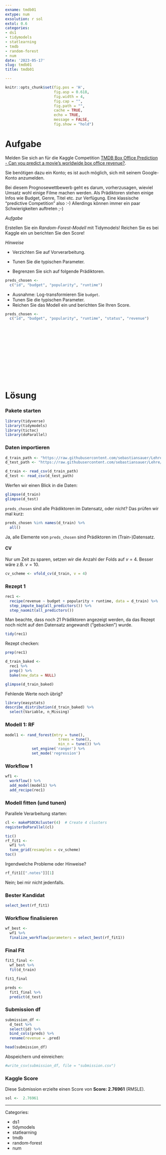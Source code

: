 ```yaml
---
exname: tmdb01
extype: num
exsolution: r sol
extol: 0.6
categories:
- ds1
- tidymodels
- statlearning
- tmdb
- random-forest
- num
date: '2023-05-17'
slug: tmdb01
title: tmdb01

---
```





```r
knitr::opts_chunk$set(fig.pos = 'H',
                      fig.asp = 0.618,
                      fig.width = 4,
                      fig.cap = "", 
                      fig.path = "",
                      cache = TRUE,
                      echo = TRUE,
                      message = FALSE,
                      fig.show = "hold")
```






# Aufgabe

Melden Sie sich an für die Kaggle Competition [TMDB Box Office Prediction -
Can you predict a movie's worldwide box office revenue?](https://www.kaggle.com/competitions/tmdb-box-office-prediction/overview).

Sie benötigen dazu ein Konto; es ist auch möglich, sich mit seinem Google-Konto anzumelden.

Bei diesem Prognosewettbewerb geht es darum, vorherzusagen,
wieviel Umsatz wohl einige Filme machen werden. 
Als Prädiktoren stehen einige Infos wie Budget, Genre, Titel etc. zur Verfügung.
Eine klassische "predictive Competition" also :-)
Allerdings können immer ein paar Schwierigkeiten auftreten ;-)


*Aufgabe*


Erstellen Sie ein *Random-Forest-Modell* mit Tidymodels! Reichen Sie es bei Kaggle ein un berichten Sie den Score!


*Hinweise*

<!-- - Nehmen Sie folgende Prädiktoren auf: `budget` und `popularity` -->
- Verzichten Sie auf Vorverarbeitung. 

- Tunen Sie die typischen Parameter. 
- Begrenzen Sie sich auf folgende Prädiktoren.

```r
preds_chosen <- 
  c("id", "budget", "popularity", "runtime")
```




- Ausnahme: Log-transformieren Sie `budget`. 
- Tunen Sie die typischen Parameter. 
- Reichen Sie das Modell ein und berichten Sie Ihren Score.


```r
preds_chosen <- 
  c("id", "budget", "popularity", "runtime", "status", "revenue")
```



</br>
</br>
</br>
</br>
</br>
</br>
</br>
</br>
</br>
</br>

# Lösung



### Pakete starten


```r
library(tidyverse)
library(tidymodels)
library(tictoc)
library(doParallel)
```




### Daten importieren


```r
d_train_path <- "https://raw.githubusercontent.com/sebastiansauer/Lehre/main/data/tmdb-box-office-prediction/train.csv"
d_test_path <- "https://raw.githubusercontent.com/sebastiansauer/Lehre/main/data/tmdb-box-office-prediction/test.csv"

d_train <- read_csv(d_train_path)
d_test <- read_csv(d_test_path)
```

Werfen wir einen Blick in die Daten:

```r
glimpse(d_train)
glimpse(d_test)
```





`preds_chosen` sind alle Prädiktoren im Datensatz, oder nicht? 
Das prüfen wir mal kurz:


```r
preds_chosen %in% names(d_train) %>% 
  all()
```


Ja, alle Elemente von `preds_chosen` sind  Prädiktoren im (Train-)Datensatz.


#### CV

Nur um Zeit zu sparen, setzen wir die Anzahl der Folds auf $v=4$.
Besser wäre z.B. $v=10$.

```r
cv_scheme <- vfold_cv(d_train, v = 4)
```



### Rezept 1


```r
rec1 <- 
  recipe(revenue ~ budget + popularity + runtime, data = d_train) %>% 
  step_impute_bag(all_predictors()) %>% 
  step_naomit(all_predictors()) 
```




Man beachte, dass noch 21 Prädiktoren angezeigt werden,
da das Rezept noch nicht auf den Datensatz angewandt ("gebacken") wurde.

```r
tidy(rec1)
```




Rezept checken:


```r
prep(rec1)
```


```r
d_train_baked <-
  rec1 %>% 
  prep() %>% 
  bake(new_data = NULL)

glimpse(d_train_baked)
```




Fehlende Werte noch übrig?

```r
library(easystats)
describe_distribution(d_train_baked) %>% 
  select(Variable, n_Missing)
```






### Modell 1: RF



```r
model1 <- rand_forest(mtry = tune(),
                        trees = tune(),
                        min_n = tune()) %>% 
            set_engine('ranger') %>% 
            set_mode('regression')
```



### Workflow 1


```r
wf1 <-
  workflow() %>% 
  add_model(model1) %>% 
  add_recipe(rec1)
```





###  Modell fitten (und tunen)

Parallele Verarbeitung starten:

```r
cl <- makePSOCKcluster(4)  # Create 4 clusters
registerDoParallel(cl)
```



```r
tic()
rf_fit1 <-
  wf1 %>% 
  tune_grid(resamples = cv_scheme)
toc()
```


Irgendwelche Probleme oder Hinweise?

```r
rf_fit1[[".notes"]][1]
```

Nein; bei mir nicht jedenfalls.

### Bester Kandidat

```r
select_best(rf_fit1)
```



### Workflow finalisieren


```r
wf_best <-
  wf1 %>% 
  finalize_workflow(parameters = select_best(rf_fit1))
```



### Final Fit


```r
fit1_final <-
  wf_best %>% 
  fit(d_train)

fit1_final
```



```r
preds <-
  fit1_final %>% 
  predict(d_test)
```



### Submission df


```r
submission_df <-
  d_test %>% 
  select(id) %>% 
  bind_cols(preds) %>% 
  rename(revenue = .pred)

head(submission_df)
```



Abspeichern und einreichen:

```r
#write_csv(submission_df, file = "submission.csv")
```


### Kaggle Score

Diese Submission erzielte einen Score von **Score:  2.76961** (RMSLE).

```r
sol <-  2.76961
```





---

Categories: 

- ds1
- tidymodels
- statlearning
- tmdb
- random-forest
- num


